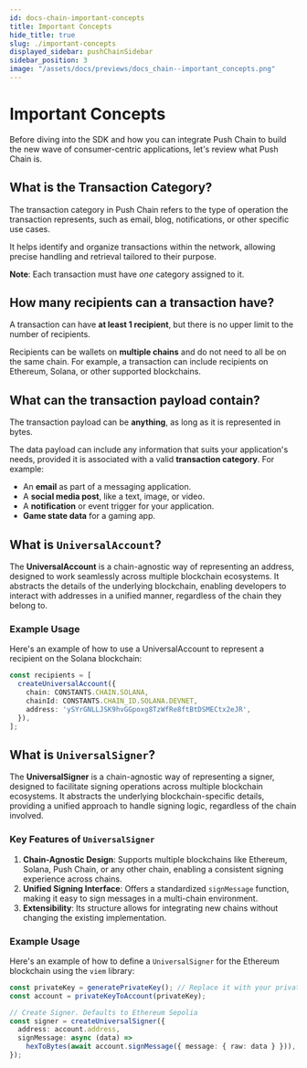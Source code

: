 ```yaml
---
id: docs-chain-important-concepts
title: Important Concepts
hide_title: true
slug: ./important-concepts
displayed_sidebar: pushChainSidebar
sidebar_position: 3
image: "/assets/docs/previews/docs_chain--important_concepts.png"
---
```


# Important Concepts

Before diving into the SDK and how you can integrate Push Chain to build the new wave of consumer-centric applications, let's review what Push Chain is.

<head>
  <title>
    {'Important Concepts | Push Chain | Push Documentation'}
  </title>
</head>

## What is the Transaction Category?

The transaction category in Push Chain refers to the type of operation the transaction represents, such as email, blog, notifications, or other specific use cases.

It helps identify and organize transactions within the network, allowing precise handling and retrieval tailored to their purpose.

**Note**: Each transaction must have *one* category assigned to it.

## How many recipients can a transaction have?

A transaction can have **at least 1 recipient**, but there is no upper limit to the number of recipients.

Recipients can be wallets on **multiple chains** and do not need to all be on the same chain. For example, a transaction can include recipients on Ethereum, Solana, or other supported blockchains.

## What can the transaction payload contain?

The transaction payload can be **anything**, as long as it is represented in bytes.

The data payload can include any information that suits your application's needs, provided it is associated with a valid **transaction category**. For example:
- An **email** as part of a messaging application.
- A **social media post**, like a text, image, or video.
- A **notification** or event trigger for your application.
- **Game state data** for a gaming app.

## What is `UniversalAccount`?

The **UniversalAccount** is a chain-agnostic way of representing an address, designed to work seamlessly across multiple blockchain ecosystems. It abstracts the details of the underlying blockchain, enabling developers to interact with addresses in a unified manner, regardless of the chain they belong to.

### Example Usage
Here's an example of how to use a UniversalAccount to represent a recipient on the Solana blockchain:

```typescript
const recipients = [
  createUniversalAccount({
    chain: CONSTANTS.CHAIN.SOLANA,
    chainId: CONSTANTS.CHAIN_ID.SOLANA.DEVNET,
    address: 'ySYrGNLLJSK9hvGGpoxg8TzWfRe8ftBtDSMECtx2eJR',
  }),
];
```

## What is `UniversalSigner`?

The **UniversalSigner** is a chain-agnostic way of representing a signer, designed to facilitate signing operations across multiple blockchain ecosystems. It abstracts the underlying blockchain-specific details, providing a unified approach to handle signing logic, regardless of the chain involved.

### Key Features of `UniversalSigner`
1. **Chain-Agnostic Design**: Supports multiple blockchains like Ethereum, Solana, Push Chain, or any other chain, enabling a consistent signing experience across chains.
2. **Unified Signing Interface**: Offers a standardized `signMessage` function, making it easy to sign messages in a multi-chain environment.
3. **Extensibility**: Its structure allows for integrating new chains without changing the existing implementation.

### Example Usage
Here's an example of how to define a `UniversalSigner` for the Ethereum blockchain using the `viem` library:

```typescript
const privateKey = generatePrivateKey(); // Replace it with your private key generation logic
const account = privateKeyToAccount(privateKey);

// Create Signer. Defaults to Ethereum Sepolia
const signer = createUniversalSigner({
  address: account.address,
  signMessage: async (data) =>
    hexToBytes(await account.signMessage({ message: { raw: data } })),
});
```
